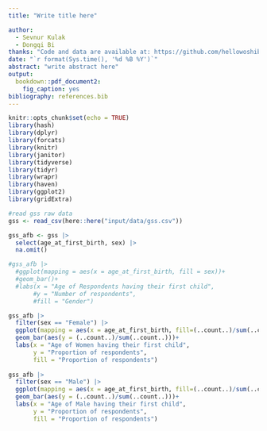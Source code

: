 ```yaml
---
title: "Write title here"

author: 
  - Sevnur Kulak
  - Dongqi Bi
thanks: "Code and data are available at: https://github.com/hellowoshibb/STA304_paper3"
date: "`r format(Sys.time(), '%d %B %Y')`"
abstract: "write abstract here"
output: 
  bookdown::pdf_document2:
    fig_caption: yes
bibliography: references.bib
---
```


```r
knitr::opts_chunk$set(echo = TRUE)
library(hash)
library(dplyr)
library(forcats)
library(knitr)
library(janitor)
library(tidyverse)
library(tidyr)
library(wrapr)
library(haven)
library(ggplot2)
library(gridExtra)
```

```r
#read gss raw data
gss <- read_csv(here::here("input/data/gss.csv"))
```


```r

gss_afb <- gss |>
  select(age_at_first_birth, sex) |>
  na.omit()

#gss_afb |>
  #ggplot(mapping = aes(x = age_at_first_birth, fill = sex))+
  #geom_bar()+
  #labs(x = "Age of Respondents having their first child",
       #y = "Number of respondents",
       #fill = "Gender")

gss_afb |>
  filter(sex == "Female") |>
  ggplot(mapping = aes(x = age_at_first_birth, fill=(..count..)/sum(..count..)))+
  geom_bar(aes(y = (..count..)/sum(..count..)))+
  labs(x = "Age of Women having their first child",
       y = "Proportion of respondents",
       fill = "Proportion of respondents")
  
gss_afb |>
  filter(sex == "Male") |>
  ggplot(mapping = aes(x = age_at_first_birth, fill=(..count..)/sum(..count..)))+
  geom_bar(aes(y = (..count..)/sum(..count..)))+
  labs(x = "Age of Male having their first child",
       y = "Proportion of respondents",
       fill = "Proportion of respondents")


```
